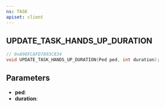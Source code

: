 ```yaml
---
ns: TASK
apiset: client
---
```

## UPDATE_TASK_HANDS_UP_DURATION

```c
// 0xA98FCAFD7893C834
void UPDATE_TASK_HANDS_UP_DURATION(Ped ped, int duration);
```


## Parameters
* **ped**:
* **duration**: